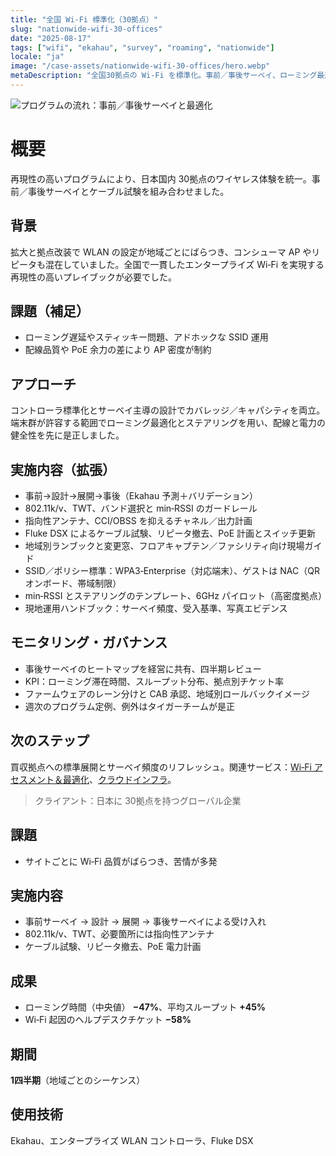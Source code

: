```yaml
---
title: "全国 Wi‑Fi 標準化（30拠点）"
slug: "nationwide-wifi-30-offices"
date: "2025-08-17"
tags: ["wifi", "ekahau", "survey", "roaming", "nationwide"]
locale: "ja"
image: "/case-assets/nationwide-wifi-30-offices/hero.webp"
metaDescription: "全国30拠点の Wi‑Fi を標準化。事前／事後サーベイ、ローミング最適化、ケーブル試験、ガバナンスで均質なパフォーマンスとチケット削減を実現。ゲストのオンボーディングも統一し、運用の再現性を確立して拠点間の体験差を縮小。UC 体験を安定化し、経営ダッシュボードで効果を可視化。"
---
```


![プログラムの流れ：事前／事後サーベイと最適化](/case-assets/nationwide-wifi-30-offices/hero.webp "Standardization Program")

# 概要
再現性の高いプログラムにより、日本国内 30拠点のワイヤレス体験を統一。事前／事後サーベイとケーブル試験を組み合わせました。

## 背景
拡大と拠点改装で WLAN の設定が地域ごとにばらつき、コンシューマ AP やリピータも混在していました。全国で一貫したエンタープライズ Wi‑Fi を実現する再現性の高いプレイブックが必要でした。

## 課題（補足）
- ローミング遅延やスティッキー問題、アドホックな SSID 運用
- 配線品質や PoE 余力の差により AP 密度が制約

## アプローチ
コントローラ標準化とサーベイ主導の設計でカバレッジ／キャパシティを両立。端末群が許容する範囲でローミング最適化とステアリングを用い、配線と電力の健全性を先に是正しました。

## 実施内容（拡張）
- 事前→設計→展開→事後（Ekahau 予測＋バリデーション）
- 802.11k/v、TWT、バンド選択と min‑RSSI のガードレール
- 指向性アンテナ、CCI/OBSS を抑えるチャネル／出力計画
- Fluke DSX によるケーブル試験、リピータ撤去、PoE 計画とスイッチ更新
- 地域別ランブックと変更窓、フロアキャプテン／ファシリティ向け現場ガイド
- SSID／ポリシー標準：WPA3‑Enterprise（対応端末）、ゲストは NAC（QR オンボード、帯域制限）
- min‑RSSI とステアリングのテンプレート、6GHz パイロット（高密度拠点）
- 現地運用ハンドブック：サーベイ頻度、受入基準、写真エビデンス

## モニタリング・ガバナンス
- 事後サーベイのヒートマップを経営に共有、四半期レビュー
- KPI：ローミング滞在時間、スループット分布、拠点別チケット率
- ファームウェアのレーン分けと CAB 承認、地域別ロールバックイメージ
- 週次のプログラム定例、例外はタイガーチームが是正

## 次のステップ
買収拠点への標準展開とサーベイ頻度のリフレッシュ。関連サービス：[Wi‑Fi アセスメント＆最適化](/ja/services/wifi-assessment)、[クラウドインフラ](/ja/services/cloud-infrastructure)。

> クライアント：日本に 30拠点を持つグローバル企業

## 課題
- サイトごとに Wi‑Fi 品質がばらつき、苦情が多発

## 実施内容
- 事前サーベイ → 設計 → 展開 → 事後サーベイによる受け入れ
- 802.11k/v、TWT、必要箇所には指向性アンテナ
- ケーブル試験、リピータ撤去、PoE 電力計画

## 成果
- ローミング時間（中央値） **−47%**、平均スループット **+45%**
- Wi‑Fi 起因のヘルプデスクチケット **−58%**

## 期間
**1四半期**（地域ごとのシーケンス）

## 使用技術
Ekahau、エンタープライズ WLAN コントローラ、Fluke DSX

